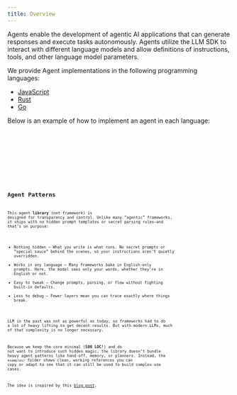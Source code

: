```yaml
---
title: Overview
---
```



Agents enable the development of agentic AI applications that can generate responses and execute tasks autonomously. Agents utilize the LLM SDK to interact with different language models and allow definitions of instructions, tools, and other language model parameters.

We provide Agent implementations in the following programming languages:

- [JavaScript](https://github.com/hoangvvo/llm-sdk/tree/main/agent-js)
- [Rust](https://github.com/hoangvvo/llm-sdk/tree/main/agent-rust)
- [Go](https://github.com/hoangvvo/llm-sdk/tree/main/agent-go)

Below is an example of how to implement an agent in each language:

<Tabs>
  <TabItem label="TypeScript">
    <Code code={jsAgentCode} lang="typescript" title="agent.ts" />
  </TabItem>
  <TabItem label="Rust">
    <Code code={rustAgentCode} lang="rust" title="agent.rs" />
  </TabItem>
  <TabItem label="Go">
    <Code code={goAgentCode} lang="go" title="main.go" />
  </TabItem>
</Tabs>

## Agent Patterns

This agent **library** (not *framework*) is designed for transparency and control.
Unlike many “agentic” frameworks, it ships with no hidden prompt templates or secret parsing rules—and that’s on purpose:

- Nothing hidden – What you write is what runs. No secret prompts or “special sauce” behind the scenes, so your instructions aren’t quietly overridden.
- Works in any language – Many frameworks bake in English-only prompts. Here, the model sees only your words, whether they’re in English or not.
- Easy to tweak – Change prompts, parsing, or flow without fighting built-in defaults.
- Less to debug – Fewer layers mean you can trace exactly where things break.

LLM in the past was not as powerful as today, so frameworks had to do a lot of heavy lifting to get decent results.
But with modern LLMs, much of that complexity is no longer necessary.

Because we keep the core minimal (**500 LOC!**) and do not want to introduce such hidden magic, the library doesn’t bundle heavy agent patterns like hand-off, memory, or planners.
Instead, the `examples/` folder shows clean, working references you can copy or adapt to see that it can still be used to build complex use cases.

The idea is inspired by this [blog post](https://hamel.dev/blog/posts/prompt/).